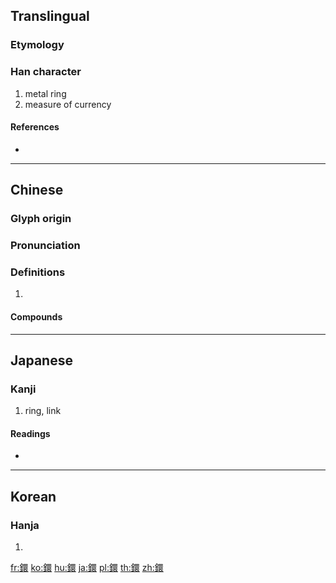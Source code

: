 {{character info/new}}
{{also|镮}}
==Translingual==

===Etymology===
{{Han compound|金|睘|c1=s|c2=p|t1=metal|ls=psc}}

===Han character===
{{Han char|rn=167|rad=金|as=13|sn=21|four=86132|canj=CWLV}}

# metal ring
# measure of currency

====References====
* {{Han ref|kx=1324.010|dkj=40946|dj=1824.010|hdz=64264.020|uh=9436|ud=37942|bh=F660|bd=63072}}

----

==Chinese==
{{zh-forms|s=镮}}

===Glyph origin===
{{Han etym}}

===Pronunciation===
{{zh-pron
|m=huán,xuàn
|c=waan4
|mc=y
|oc=y
|cat=
}}

===Definitions===
{{zh-hanzi}}

# {{rfdef|zh}}

====Compounds====
{{zh-der|鐶釵}}

----

==Japanese==

===Kanji===
{{ja-kanji|grade=|rs=金13}}

# ring, link

====Readings====
* {{ja-readings|on=[[かん]] (kan)|kun=[[わ]] (wa)|nanori=}}

----

==Korean==

===Hanja===
{{ko-hanja|hangeul=환|eumhun=|rv=hwan|mr=hwan|y=hwan}}

# {{defn|lang=ko|sort=金13}}

[[fr:鐶]]
[[ko:鐶]]
[[hu:鐶]]
[[ja:鐶]]
[[pl:鐶]]
[[th:鐶]]
[[zh:鐶]]